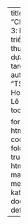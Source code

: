 ---
title: "Chương 3: Phát triển thuốc dựa trên target"
author: "TS. Hoàng Lê Sơn"
toc: true

format: 
  html: 
    code-fold: true
    html-math-method: katex
  docx: default
---